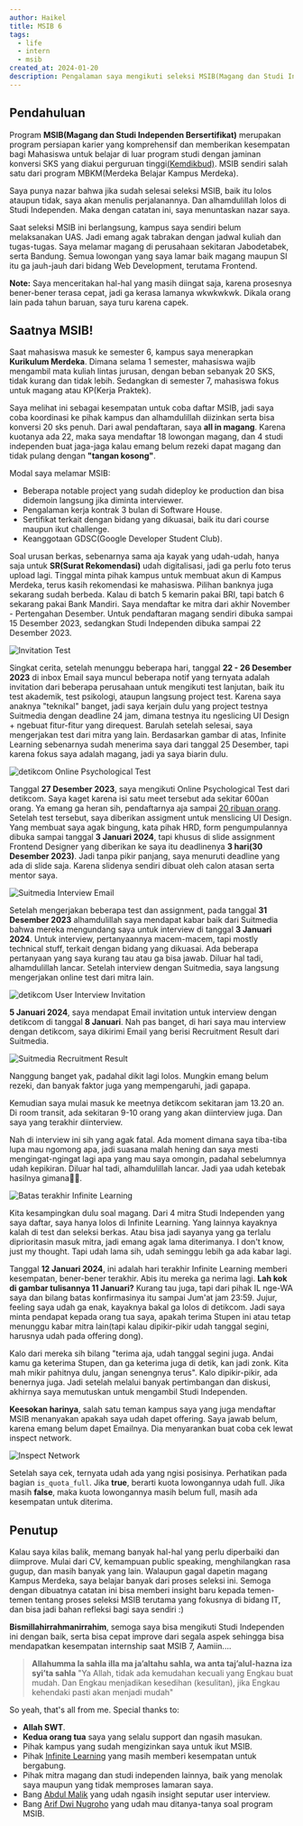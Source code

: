 ```yaml
---
author: Haikel
title: MSIB 6
tags:
  - life
  - intern
  - msib
created_at: 2024-01-20
description: Pengalaman saya mengikuti seleksi MSIB(Magang dan Studi Independen Bersertifikat) 6
---
```


## Pendahuluan

Program **MSIB(Magang dan Studi Independen Bersertifikat)** merupakan program persiapan karier yang komprehensif dan memberikan kesempatan bagi Mahasiswa untuk belajar di luar program studi dengan jaminan konversi SKS yang diakui perguruan tinggi[(Kemdikbud)](https://pusatinformasi.mitrakm.kemdikbud.go.id/hc/en-us/articles/4414636620185-Tentang-Program-MSIB). MSIB sendiri salah satu dari program MBKM(Merdeka Belajar Kampus Merdeka).

Saya punya nazar bahwa jika sudah selesai seleksi MSIB, baik itu lolos ataupun tidak, saya akan menulis perjalanannya. Dan alhamdulillah lolos di Studi Independen. Maka dengan catatan ini, saya menuntaskan nazar saya.

Saat seleksi MSIB ini berlangsung, kampus saya sendiri belum melaksanakan UAS. Jadi emang agak tabrakan dengan jadwal kuliah dan tugas-tugas. Saya melamar magang di perusahaan sekitaran Jabodetabek, serta Bandung. Semua lowongan yang saya lamar baik magang maupun SI itu ga jauh-jauh dari bidang Web Development, terutama Frontend.

**Note:** Saya menceritakan hal-hal yang masih diingat saja, karena prosesnya bener-bener terasa cepat, jadi ga kerasa lamanya wkwkwkwk. Dikala orang lain pada tahun baruan, saya turu karena capek.

## Saatnya MSIB!

Saat mahasiswa masuk ke semester 6, kampus saya menerapkan **Kurikulum Merdeka**. Dimana selama 1 semester, mahasiswa wajib mengambil mata kuliah lintas jurusan, dengan beban sebanyak 20 SKS, tidak kurang dan tidak lebih. Sedangkan di semester 7, mahasiswa fokus untuk magang atau KP(Kerja Praktek).

Saya melihat ini sebagai kesempatan untuk coba daftar MSIB, jadi saya coba koordinasi ke pihak kampus dan alhamdulillah diizinkan serta bisa konversi 20 sks penuh. Dari awal pendaftaran, saya **all in magang**. Karena kuotanya ada 22, maka saya mendaftar 18 lowongan magang, dan 4 studi independen buat jaga-jaga kalau emang belum rezeki dapat magang dan tidak pulang dengan **"tangan kosong"**.

Modal saya melamar MSIB:

- Beberapa notable project yang sudah dideploy ke production dan bisa didemoin langsung jika diminta interviewer.
- Pengalaman kerja kontrak 3 bulan di Software House.
- Sertifikat terkait dengan bidang yang dikuasai, baik itu dari course maupun ikut challenge.
- Keanggotaan GDSC(Google Developer Student Club).

Soal urusan berkas, sebenarnya sama aja kayak yang udah-udah, hanya saja untuk **SR(Surat Rekomendasi)** udah digitalisasi, jadi ga perlu foto terus upload lagi. Tinggal minta pihak kampus untuk membuat akun di Kampus Merdeka, terus kasih rekomendasi ke mahasiswa. Pilihan banknya juga sekarang sudah berbeda. Kalau di batch 5 kemarin pakai BRI, tapi batch 6 sekarang pakai Bank Mandiri. Saya mendaftar ke mitra dari akhir November - Pertengahan Desember. Untuk pendaftaran magang sendiri dibuka sampai 15 Desember 2023, sedangkan Studi Independen dibuka sampai 22 Desember 2023.

<img
  src="https://ik.imagekit.io/haikelz/blog/msib-6/Screenshot%20from%202024-01-12%2019-13-03%201.png?updatedAt=1705104908250"
  alt="Invitation Test"
/>

Singkat cerita, setelah menunggu beberapa hari, tanggal **22 - 26 Desember 2023** di inbox Email saya muncul beberapa notif yang ternyata adalah invitation dari beberapa perusahaan untuk mengikuti test lanjutan, baik itu test akademik, test psikologi, ataupun langsung project test. Karena saya anaknya "teknikal" banget, jadi saya kerjain dulu yang project testnya Suitmedia dengan deadline 24 jam, dimana testnya itu ngeslicing UI Design + ngebuat fitur-fitur yang direquest. Barulah setelah selesai, saya mengerjakan test dari mitra yang lain. Berdasarkan gambar di atas, Infinite Learning sebenarnya sudah menerima saya dari tanggal 25 Desember, tapi karena fokus saya adalah magang, jadi ya saya biarin dulu.

<img
  src="https://ik.imagekit.io/haikelz/blog/msib-6/Screenshot%20from%202024-01-12%2019-14-08.png?updatedAt=1705104908254"
  alt="detikcom Online Psychological Test"
/>

Tanggal **27 Desember 2023**, saya mengikuti Online Psychological Test dari detikcom. Saya kaget karena isi satu meet tersebut ada sekitar 600an orang. Ya emang ga heran sih, pendaftarnya aja sampai [20 ribuan orang](https://www.instagram.com/anakdetik/p/C1B-rmsSIIN/). Setelah test tersebut, saya diberikan assigment untuk menslicing UI Design. Yang membuat saya agak bingung, kata pihak HRD, form pengumpulannya dibuka sampai tanggal **3 Januari 2024**, tapi khusus di slide assignment Frontend Designer yang diberikan ke saya itu deadlinenya **3 hari(30 Desember 2023)**. Jadi tanpa pikir panjang, saya menuruti deadline yang ada di slide saja. Karena slidenya sendiri dibuat oleh calon atasan serta mentor saya.

<img
  src="https://ik.imagekit.io/haikelz/blog/msib-6/Screenshot%20from%202024-01-13%2009-01-51.png?updatedAt=1705111633013"
  alt="Suitmedia Interview Email"
/>

Setelah mengerjakan beberapa test dan assignment, pada tanggal **31 Desember 2023** alhamdulillah saya mendapat kabar baik dari Suitmedia bahwa mereka mengundang saya untuk interview di tanggal **3 Januari 2024**. Untuk interview, pertanyaannya macem-macem, tapi mostly technical stuff, terkait dengan bidang yang dikuasai. Ada beberapa pertanyaan yang saya kurang tau atau ga bisa jawab. Diluar hal tadi, alhamdulillah lancar. Setelah interview dengan Suitmedia, saya langsung mengerjakan online test dari mitra lain.

<img
  src="https://ik.imagekit.io/haikelz/blog/msib-6/Screenshot%20from%202024-01-13%2009-08-09.png?updatedAt=1705111768169"
  alt="detikcom User Interview Invitation"
/>

**5 Januari 2024**, saya mendapat Email invitation untuk interview dengan detikcom di tanggal **8 Januari**. Nah pas banget, di hari saya mau interview dengan detikcom, saya dikirimi Email yang berisi Recruitment Result dari Suitmedia.

<img
  src="https://ik.imagekit.io/haikelz/blog/msib-6/Screenshot%20from%202024-01-13%2009-08-48.png?updatedAt=1705111768404"
  alt="Suitmedia Recruitment Result"
/>

Nanggung banget yak, padahal dikit lagi lolos. Mungkin emang belum rezeki, dan banyak faktor juga yang mempengaruhi, jadi gapapa.

Kemudian saya mulai masuk ke meetnya detikcom sekitaran jam 13.20 an. Di room transit, ada sekitaran 9-10 orang yang akan diinterview juga. Dan saya yang terakhir diinterview.

Nah di interview ini sih yang agak fatal. Ada moment dimana saya tiba-tiba lupa mau ngomong apa, jadi suasana malah hening dan saya mesti mengingat-ngingat lagi apa yang mau saya omongin, padahal sebelumnya udah kepikiran. Diluar hal tadi, alhamdulillah lancar. Jadi yaa udah ketebak hasilnya gimana🥲🥲.

<img
  src="https://ik.imagekit.io/haikelz/blog/msib-6/Screenshot%20from%202024-01-12%2006-43-30%201.png?updatedAt=1705104926316"
  alt="Batas terakhir Infinite Learning"
/>

Kita kesampingkan dulu soal magang. Dari 4 mitra Studi Independen yang saya daftar, saya hanya lolos di Infinite Learning. Yang lainnya kayaknya kalah di test dan seleksi berkas. Atau bisa jadi sayanya yang ga terlalu diprioritasin masuk mitra, jadi emang agak lama diterimanya. I don't know, just my thought. Tapi udah lama sih, udah seminggu lebih ga ada kabar lagi.

Tanggal **12 Januari 2024**, ini adalah hari terakhir Infinite Learning memberi kesempatan, bener-bener terakhir. Abis itu mereka ga nerima lagi. **Lah kok di gambar tulisannya 11 Januari?** Kurang tau juga, tapi dari pihak IL nge-WA saya dan bilang batas konfirmasinya itu sampai Jum'at jam 23:59. Jujur, feeling saya udah ga enak, kayaknya bakal ga lolos di detikcom. Jadi saya minta pendapat kepada orang tua saya, apakah terima Stupen ini atau tetap menunggu kabar mitra lain(tapi kalau dipikir-pikir udah tanggal segini, harusnya udah pada offering dong).

Kalo dari mereka sih bilang "terima aja, udah tanggal segini juga. Andai kamu ga keterima Stupen, dan ga keterima juga di detik, kan jadi zonk. Kita mah mikir pahitnya dulu, jangan senengnya terus". Kalo dipikir-pikir, ada benernya juga. Jadi setelah melalui banyak pertimbangan dan diskusi, akhirnya saya memutuskan untuk mengambil Studi Independen.

**Keesokan harinya**, salah satu teman kampus saya yang juga mendaftar MSIB menanyakan apakah saya udah dapet offering. Saya jawab belum, karena emang belum dapet Emailnya. Dia menyarankan buat coba cek lewat inspect network.

<img
  src="https://ik.imagekit.io/haikelz/blog/msib-6/Screenshot%20from%202024-01-16%2009-57-18.png?updatedAt=1705374118932"
  alt="Inspect Network"
/>

Setelah saya cek, ternyata udah ada yang ngisi posisinya. Perhatikan pada bagian `is_quota_full`. Jika **true**, berarti kuota lowongannya udah full. Jika masih **false**, maka kuota lowongannya masih belum full, masih ada kesempatan untuk diterima.

## Penutup

Kalau saya kilas balik, memang banyak hal-hal yang perlu diperbaiki dan diimprove. Mulai dari CV, kemampuan public speaking, menghilangkan rasa gugup, dan masih banyak yang lain. Walaupun gagal dapetin magang Kampus Merdeka, saya belajar banyak dari proses seleksi ini. Semoga dengan dibuatnya catatan ini bisa memberi insight baru kepada temen-temen tentang proses seleksi MSIB terutama yang fokusnya di bidang IT, dan bisa jadi bahan refleksi bagi saya sendiri :)

**Bismillahirrahmanirrahim**, semoga saya bisa mengikuti Studi Independen ini dengan baik, serta bisa cepat improve dari segala aspek sehingga bisa mendapatkan kesempatan internship saat MSIB 7, Aamiin....

> **Allahumma la sahla illa ma ja’altahu sahla, wa anta taj’alul-hazna iza syi’ta sahla**
> "Ya Allah, tidak ada kemudahan kecuali yang Engkau buat mudah. Dan Engkau menjadikan kesedihan (kesulitan), jika Engkau kehendaki pasti akan menjadi mudah"

So yeah, that's all from me. Special thanks to:

- **Allah SWT**.
- **Kedua orang tua** saya yang selalu support dan ngasih masukan.
- Pihak kampus yang sudah mengizinkan saya untuk ikut MSIB.
- Pihak [Infinite Learning](https://www.infinitelearning.id/) yang masih memberi kesempatan untuk bergabung.
- Pihak mitra magang dan studi independen lainnya, baik yang menolak saya maupun yang tidak memproses lamaran saya.
- Bang [Abdul Malik](https://www.linkedin.com/in/up2dul/) yang udah ngasih insight seputar user interview.
- Bang [Arif Dwi Nugroho](https://www.linkedin.com/in/arif-dwi-nugroho/) yang udah mau ditanya-tanya soal program MSIB.
